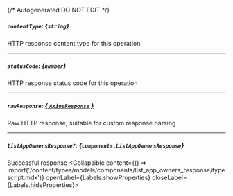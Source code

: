 {/* Autogenerated DO NOT EDIT  */}

##### `contentType`: *{`string`}*
HTTP response content type for this operation

---
##### `statusCode`: *{`number`}*
HTTP response status code for this operation

---
##### `rawResponse`: [*{ `AxiosResponse` }*](https://axios-http.com/docs/res_schema)
Raw HTTP response; suitable for custom response parsing

---
##### `listAppOwnersResponse?`: *{`components.ListAppOwnersResponse`}*
Successful response
<Collapsible content={() => import('/content/types/models/components/list_app_owners_response/typescript.mdx')} openLabel={Labels.showProperties} closeLabel={Labels.hideProperties}>
</Collapsible>


